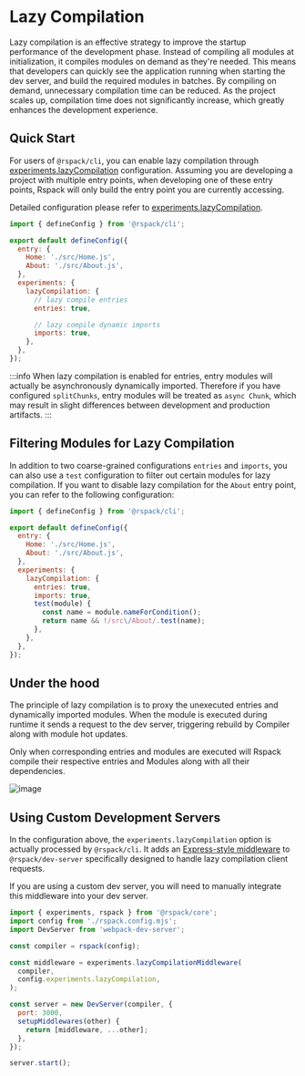 # Lazy Compilation

Lazy compilation is an effective strategy to improve the startup performance of the development phase. Instead of compiling all modules at initialization, it compiles modules on demand as they're needed. This means that developers can quickly see the application running when starting the dev server, and build the required modules in batches. By compiling on demand, unnecessary compilation time can be reduced. As the project scales up, compilation time does not significantly increase, which greatly enhances the development experience.

## Quick Start

For users of `@rspack/cli`, you can enable lazy compilation through [experiments.lazyCompilation](/config/experiments#experimentslazycompilation) configuration. Assuming you are developing a project with multiple entry points, when developing one of these entry points, Rspack will only build the entry point you are currently accessing.

Detailed configuration please refer to [experiments.lazyCompilation](/config/experiments#experimentslazycompilation).

```js title="rspack.config.mjs"
import { defineConfig } from '@rspack/cli';

export default defineConfig({
  entry: {
    Home: './src/Home.js',
    About: './src/About.js',
  },
  experiments: {
    lazyCompilation: {
      // lazy compile entries
      entries: true,

      // lazy compile dynamic imports
      imports: true,
    },
  },
});
```

:::info
When lazy compilation is enabled for entries, entry modules will actually be asynchronously dynamically imported. Therefore if you have configured `splitChunks`, entry modules will be treated as `async Chunk`, which may result in slight differences between development and production artifacts.
:::

## Filtering Modules for Lazy Compilation

In addition to two coarse-grained configurations `entries` and `imports`, you can also use a `test` configuration to filter out certain modules for lazy compilation. If you want to disable lazy compilation for the `About` entry point, you can refer to the following configuration:

```js title="rspack.config.mjs"
import { defineConfig } from '@rspack/cli';

export default defineConfig({
  entry: {
    Home: './src/Home.js',
    About: './src/About.js',
  },
  experiments: {
    lazyCompilation: {
      entries: true,
      imports: true,
      test(module) {
        const name = module.nameForCondition();
        return name && !/src\/About/.test(name);
      },
    },
  },
});
```

## Under the hood

The principle of lazy compilation is to proxy the unexecuted entries and dynamically imported modules. When the module is executed during runtime it sends a request to the dev server, triggering rebuild by Compiler along with module hot updates.

Only when corresponding entries and modules are executed will Rspack compile their respective entries and Modules along with all their dependencies.

![image](https://assets.rspack.dev/rspack/assets/lazy-proxy-module.png)

## Using Custom Development Servers

In the configuration above, the `experiments.lazyCompilation` option is actually processed by `@rspack/cli`. It adds an [Express-style middleware](https://expressjs.com/en/guide/using-middleware.html) to `@rspack/dev-server` specifically designed to handle lazy compilation client requests.

If you are using a custom dev server, you will need to manually integrate this middleware into your dev server.

```js title="start.mjs"
import { experiments, rspack } from '@rspack/core';
import config from './rspack.config.mjs';
import DevServer from 'webpack-dev-server';

const compiler = rspack(config);

const middleware = experiments.lazyCompilationMiddleware(
  compiler,
  config.experiments.lazyCompilation,
);

const server = new DevServer(compiler, {
  port: 3000,
  setupMiddlewares(other) {
    return [middleware, ...other];
  },
});

server.start();
```
